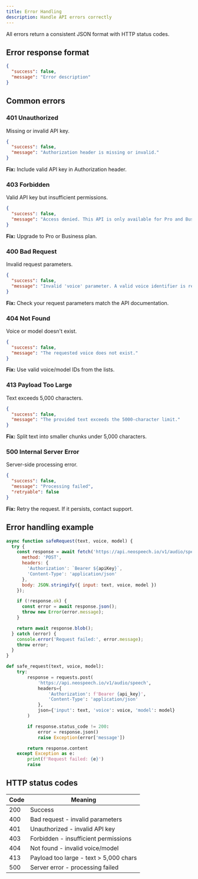 ```yaml
---
title: Error Handling
description: Handle API errors correctly
---
```


All errors return a consistent JSON format with HTTP status codes.

## Error response format

```json
{
  "success": false,
  "message": "Error description"
}
```

## Common errors

### 401 Unauthorized

Missing or invalid API key.

```json
{
  "success": false,
  "message": "Authorization header is missing or invalid."
}
```

**Fix:** Include valid API key in Authorization header.

### 403 Forbidden

Valid API key but insufficient permissions.

```json
{
  "success": false,
  "message": "Access denied. This API is only available for Pro and Business plans."
}
```

**Fix:** Upgrade to Pro or Business plan.

### 400 Bad Request

Invalid request parameters.

```json
{
  "success": false,
  "message": "Invalid 'voice' parameter. A valid voice identifier is required."
}
```

**Fix:** Check your request parameters match the API documentation.

### 404 Not Found

Voice or model doesn't exist.

```json
{
  "success": false,
  "message": "The requested voice does not exist."
}
```

**Fix:** Use valid voice/model IDs from the lists.

### 413 Payload Too Large

Text exceeds 5,000 characters.

```json
{
  "success": false,
  "message": "The provided text exceeds the 5000-character limit."
}
```

**Fix:** Split text into smaller chunks under 5,000 characters.

### 500 Internal Server Error

Server-side processing error.

```json
{
  "success": false,
  "message": "Processing failed",
  "retryable": false
}
```

**Fix:** Retry the request. If it persists, contact support.

## Error handling example

<CodeGroup>

```javascript JavaScript
async function safeRequest(text, voice, model) {
  try {
    const response = await fetch('https://api.neospeech.io/v1/audio/speech', {
      method: 'POST',
      headers: {
        'Authorization': `Bearer ${apiKey}`,
        'Content-Type': 'application/json'
      },
      body: JSON.stringify({ input: text, voice, model })
    });

    if (!response.ok) {
      const error = await response.json();
      throw new Error(error.message);
    }

    return await response.blob();
  } catch (error) {
    console.error('Request failed:', error.message);
    throw error;
  }
}
```

```python Python
def safe_request(text, voice, model):
    try:
        response = requests.post(
            'https://api.neospeech.io/v1/audio/speech',
            headers={
                'Authorization': f'Bearer {api_key}',
                'Content-Type': 'application/json'
            },
            json={'input': text, 'voice': voice, 'model': model}
        )

        if response.status_code != 200:
            error = response.json()
            raise Exception(error['message'])

        return response.content
    except Exception as e:
        print(f'Request failed: {e}')
        raise
```

</CodeGroup>

## HTTP status codes

| Code | Meaning |
|------|---------|
| 200 | Success |
| 400 | Bad request - invalid parameters |
| 401 | Unauthorized - invalid API key |
| 403 | Forbidden - insufficient permissions |
| 404 | Not found - invalid voice/model |
| 413 | Payload too large - text > 5,000 chars |
| 500 | Server error - processing failed |